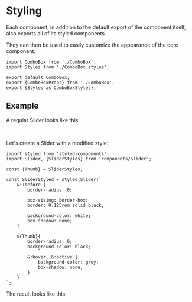 

<Meta title="Styling"/>

# Styling

Each component, in addition to the default export of the component itself, also exports all of its styled components.

They can then be used to easily customize the appearance of the core component.

```tsx
import ComboBox from './ComboBox';
import Styles from './ComboBox.styles';

export default ComboBox;
export {ComboBoxProps} from './ComboBox';
export {Styles as ComboBoxStyles};
```

## Example

A regular Slider looks like this:

<StylingExample/>

<br/>

Let's create a Slider with a modified style:

```tsx
import styled from 'styled-components';
import Slider, {SliderStyles} from 'components/Slider';

const {Thumb} = SliderStyles;

const SliderStyled = styled(Slider)`
	&::before {
		border-radius: 0;

		box-sizing: border-box;
		border: 0.125rem solid black;

		background-color: white;
		box-shadow: none;
	}

	${Thumb}{
		border-radius: 0;
		background-color: black;

		&:hover, &:active {
			background-color: grey;
			box-shadow: none;
		}
	}
`;
```

The result looks like this:
<StylingExample styled={true}/>